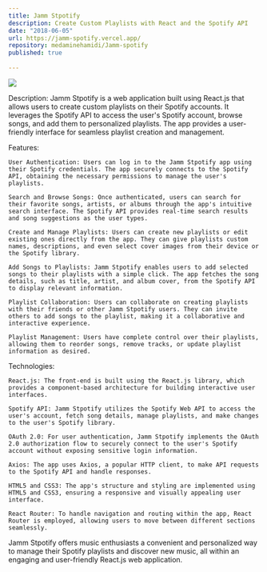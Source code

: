```yaml
---
title: Jamm Stpotify
description: Create Custom Playlists with React and the Spotify API
date: "2018-06-05"
url: https://jamm-spotify.vercel.app/
repository: medaminehamidi/Jamm-spotify
published: true
  
---
```



[![](/jamm.png)](https://jamm-spotify.vercel.app/)

Description:
Jamm Stpotify is a web application built using React.js that allows users to create custom playlists on their Spotify accounts. It leverages the Spotify API to access the user's Spotify account, browse songs, and add them to personalized playlists. The app provides a user-friendly interface for seamless playlist creation and management.

Features:

    User Authentication: Users can log in to the Jamm Stpotify app using their Spotify credentials. The app securely connects to the Spotify API, obtaining the necessary permissions to manage the user's playlists.

    Search and Browse Songs: Once authenticated, users can search for their favorite songs, artists, or albums through the app's intuitive search interface. The Spotify API provides real-time search results and song suggestions as the user types.

    Create and Manage Playlists: Users can create new playlists or edit existing ones directly from the app. They can give playlists custom names, descriptions, and even select cover images from their device or the Spotify library.

    Add Songs to Playlists: Jamm Stpotify enables users to add selected songs to their playlists with a simple click. The app fetches the song details, such as title, artist, and album cover, from the Spotify API to display relevant information.

    Playlist Collaboration: Users can collaborate on creating playlists with their friends or other Jamm Stpotify users. They can invite others to add songs to the playlist, making it a collaborative and interactive experience.

    Playlist Management: Users have complete control over their playlists, allowing them to reorder songs, remove tracks, or update playlist information as desired.

Technologies:

    React.js: The front-end is built using the React.js library, which provides a component-based architecture for building interactive user interfaces.

    Spotify API: Jamm Stpotify utilizes the Spotify Web API to access the user's account, fetch song details, manage playlists, and make changes to the user's Spotify library.

    OAuth 2.0: For user authentication, Jamm Stpotify implements the OAuth 2.0 authorization flow to securely connect to the user's Spotify account without exposing sensitive login information.

    Axios: The app uses Axios, a popular HTTP client, to make API requests to the Spotify API and handle responses.

    HTML5 and CSS3: The app's structure and styling are implemented using HTML5 and CSS3, ensuring a responsive and visually appealing user interface.

    React Router: To handle navigation and routing within the app, React Router is employed, allowing users to move between different sections seamlessly.


Jamm Stpotify offers music enthusiasts a convenient and personalized way to manage their Spotify playlists and discover new music, all within an engaging and user-friendly React.js web application.